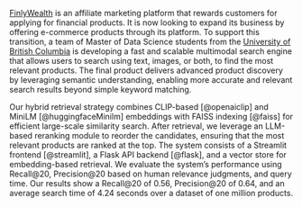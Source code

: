 [FinlyWealth](https://finlywealth.com/) is an affiliate marketing platform that rewards customers for applying for financial products. It is now looking to expand its business by offering e-commerce products through its platform. To support this transition, a team of Master of Data Science students from the [University of British Columbia](https://www.ubc.ca/) is developing a fast and scalable multimodal search engine that allows users to search using text, images, or both, to find the most relevant products. The final product delivers advanced product discovery by leveraging semantic understanding, enabling more accurate and relevant search results beyond simple keyword matching.

Our hybrid retrieval strategy combines CLIP-based [@openaiclip] and MiniLM [@huggingfaceMinilm] embeddings with FAISS indexing [@faiss] for efficient large-scale similarity search. After retrieval, we leverage an LLM-based reranking module to reorder the candidates, ensuring that the most relevant products are ranked at the top. The system consists of a Streamlit frontend [@streamlit], a Flask API backend [@flask], and a vector store for embedding-based retrieval. We evaluate the system’s performance using Recall@20, Precision@20 based on human relevance judgments, and query time. Our results show a Recall@20 of 0.56, Precision@20 of 0.64, and an average search time of 4.24 seconds over a dataset of one million products.
